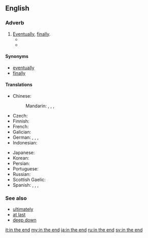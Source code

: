 ==English==

===Adverb===
{{en-adv|-}}

# [[eventually|Eventually]], [[finally]].
#* {{quote-news
|year=2012
|date=June 29
|author=Kevin Mitchell
|title=Roger Federer back from Wimbledon 2012 brink to beat Julien Benneteau
|work=the Guardian
|url=http://www.guardian.co.uk/sport/2012/jun/29/roger-federer-wimbledon-2012-julien-benneteau
|page=
|passage=Where the Czech upstart Rosol, ranked 100 in the world, all but blew Nadal's head off with his blunderbuss in a fifth set of unrivalled intensity on Thursday night, Benneteau, a more artful citizen, used a rapier to hurt his vaunted foe before falling just short of a kill. '''In the end''', it was he who staggered from the scene of the fight.}}
#* {{quote-news
|year=2011
|date=October 1
|author=Phil Dawkes
|title=Sunderland 2 - 2 West Brom
|work=BBC Sport
|url=http://news.bbc.co.uk/sport2/hi/football/eng_prem/15045630.stm
|page=
|passage=Both sides will be disappointed not to have claimed their second win of the season, but '''in the end''' each had reasons to be grateful for the point.}}

====Synonyms====
* [[eventually]]
* [[finally]]

====Translations====
{{trans-top|eventually, finally}}
* Chinese:
*: Mandarin: {{t|cmn|終於|sc=Hani}}, {{t+|cmn|终于|tr=zhōngyú|sc=Hani}}, {{t+|cmn|最終|sc=Hani}}, {{t+|cmn|最终|tr=zuìzhōng|sc=Hani}}
* Czech: {{t+|cs|nakonec}}
* Finnish: {{t+|fi|lopulta}}
* French: {{t+|fr|en fin de compte}}
* Galician: {{t|gl|á fin}}
* German: {{t+|de|schließlich}}, {{t+|de|letztendlich}}, {{t+|de|zuallerletzt}}, {{t|de|zu guter Letzt}}
* Indonesian: {{t+|id|akhirnya}}
{{trans-mid}}
* Japanese: {{t|ja|結局|tr=けっきょく, kekkyoku|sc=Jpan}}
* Korean: {{t+|ko|결국|sc=Kore}}
* Persian: {{t|fa|در نهایت|tr=dar nahâyat|sc=fa-Arab}}
* Portuguese: {{t|pt|[[no]] [[fim]]}}
* Russian: {{t+|ru|в конце́ концо́в}}
* Scottish Gaelic: {{t|gd|aig a’ cheann thall}}
* Spanish: {{t|es|al fin}}, {{t+|es|finalmente}}, {{t|es|a la postre}}, {{t|es|a la final}}
{{trans-bottom}}

===See also===
* [[ultimately]]
* [[at last]]
* [[deep down]]

[[it:in the end]]
[[my:in the end]]
[[ja:in the end]]
[[ru:in the end]]
[[sv:in the end]]